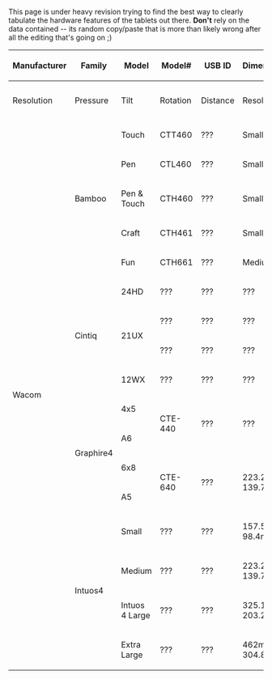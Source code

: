 This page is under heavy revision trying to find the best way to clearly tabulate the hardware features of the tablets out there. '''Don't''' rely on the data contained -- its random copy/paste that is more than likely wrong after all the editing that's going on ;)

{| border="1" cellpadding="3" class="wikitable"
|-
! rowspan="2" | Manufacturer
! rowspan="2" | Family
! rowspan="2" | Model
! rowspan="2" | Model#
! rowspan="2" | USB ID
! rowspan="2" | Dimensions
! colspan="5" | Pen
! colspan="2" | Touch
! colspan="4" | Pad
! rowspan="2" | Notes
|-
! Resolution
! Pressure
! Tilt
! Rotation
! Distance
! Resolution
! Pressure
! ExpressKeys
! Fn Buttons
! Strips
! Wheels
|-
| rowspan="17" | Wacom
| rowspan="5" | Bamboo
| Touch
| CTT460
| ???
| Small
| rowspan="5" | 2450
| rowspan="5" | 1024
| rowspan="5" | N/A
| rowspan="5" | N/A
| rowspan="5" | 32
| rowspan="5" | 480
| rowspan="5" | 16
| rowspan="5" | 4
| rowspan="5" | 0
| rowspan="5" | 0
| rowspan="5" | 0
| No pen digitizer
|-
| Pen
| CTL460
| ???
| Small
| No touch digitizer
|-
| Pen & Touch
| CTH460
| ???
| Small
|
|-
| Craft
| CTH461
| ???
| Small
|
|-
| Fun
| CTH661
| ???
| Medium
|
|-
| rowspan="4" | Cintiq
| 24HD
| ???
| ???
| ???
| rowspan="4" | ???
| rowspan="4" | ???
| rowspan="4" | ???
| rowspan="4" | ???
| rowspan="4" | ???
| rowspan="4" colspan="2" | N/A
| 10
| Mode1L, Mode2L, Mode3L, Mode1R, Mode2R, Mode3R, Info, ???, Settings
| 0
| 2
|
|-
| rowspan="2" | 21UX
| ???
| ???
| ???
| 8
| 0
| 2
| 0
|
|-
| ???
| ???
| ???
| 16
| ModeCycleL, ModeCycleR
| 2
| 0
|
|-
| 12WX
| ???
| ???
| ???
| 10
| 0
| 2
| 0
|
|-
| rowspan="4" | Graphire4
| 4x5
| rowspan="2" | CTE-440
| rowspan="2" | ???
| rowspan="2" | ???
| rowspan="4" | 2032
| rowspan="4" | 512
| rowspan="4" | N/A
| rowspan="4" | N/A
| rowspan="4" | ???
| rowspan="4" colspan="2" | N/A
| rowspan="4" | 2
| rowspan="4" | 0
| rowspan="4" | 0
| rowspan="4" | 1
|
|-
| A6
|-
| 6x8
| rowspan="2" | CTE-640
| rowspan="2" | ???
| rowspan="2" | 223.2mm x 139.7mm
|
|-
| A5
|-
| rowspan="4" | Intuos4
| Small
| ???
| ???
| 157.5mm x 98.4mm
| rowspan="4" | 5080
| rowspan="4" | 2048
| rowspan="4" | ± 60°
| rowspan="4" | Y
| rowspan="4" | ???
| rowspan="4" colspan="2" | N/A
| 6
| rowspan="4" | ModeCycle
| rowspan="4" | 0
| rowspan="4" | 1
| rowspan="4" |
|-
| Medium
| ???
| ???
| 223.2mm x 139.7mm
| rowspan="3" | 8
|-
| Intuos 4 Large
| ???
| ???
| 325.1mm x 203.2mm
|-
| Extra Large
| ???
| ???
| 462mm x 304.8mm
|}